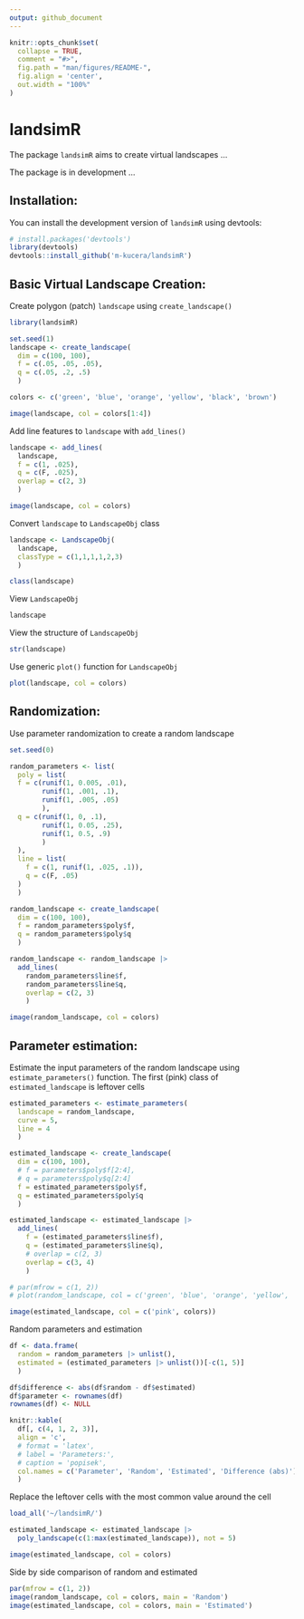 ```yaml
---
output: github_document
---
```


<!-- README.md is generated from README.Rmd. Please edit that file -->

```r
knitr::opts_chunk$set(
  collapse = TRUE,
  comment = "#>",
  fig.path = "man/figures/README-",
  fig.align = 'center',
  out.width = "100%"
)
```

# landsimR

<!-- badges: start -->
<!-- badges: end -->

The package `landsimR` aims to create virtual landscapes ...

The package is in development ...

## Installation:

You can install the development version of `landsimR` using devtools:

``` r
# install.packages('devtools')
library(devtools)
devtools::install_github('m-kucera/landsimR')
```


## Basic Virtual Landscape Creation:


Create polygon (patch) `landscape` using `create_landscape()`
```r
library(landsimR)

set.seed(1)
landscape <- create_landscape(
  dim = c(100, 100),
  f = c(.05, .05, .05),
  q = c(.05, .2, .5)
  )

colors <- c('green', 'blue', 'orange', 'yellow', 'black', 'brown')

image(landscape, col = colors[1:4])
```


Add line features to `landscape` with `add_lines()`
```r
landscape <- add_lines(
  landscape,
  f = c(1, .025),
  q = c(F, .025),
  overlap = c(2, 3)
  )

image(landscape, col = colors)
```


Convert `landscape` to `LandscapeObj` class
```r
landscape <- LandscapeObj(
  landscape,
  classType = c(1,1,1,1,2,3)
  )

class(landscape)
```


View `LandscapeObj`
```r
landscape
```


View the structure of `LandscapeObj` 
```r
str(landscape)
```



Use generic `plot()` function for `LandscapeObj`
```r
plot(landscape, col = colors)
```


## Randomization:


Use parameter randomization to create a random landscape 
```r
set.seed(0)

random_parameters <- list(
  poly = list(
  f = c(runif(1, 0.005, .01),
        runif(1, .001, .1),
        runif(1, .005, .05)
        ),
  q = c(runif(1, 0, .1),
        runif(1, 0.05, .25),
        runif(1, 0.5, .9)
        )
  ),
  line = list(
    f = c(1, runif(1, .025, .1)),
    q = c(F, .05)
  )
  )

random_landscape <- create_landscape(
  dim = c(100, 100),
  f = random_parameters$poly$f,
  q = random_parameters$poly$q
  )

random_landscape <- random_landscape |> 
  add_lines(
    random_parameters$line$f,
    random_parameters$line$q,
    overlap = c(2, 3)
    )

image(random_landscape, col = colors)

```


## Parameter estimation:


Estimate the input parameters of the random landscape using `estimate_parameters()` function. The first (pink) class of `estimated_landscape` is leftover cells
```r
estimated_parameters <- estimate_parameters(
  landscape = random_landscape,
  curve = 5,
  line = 4
  )

estimated_landscape <- create_landscape(
  dim = c(100, 100),
  # f = parameters$poly$f[2:4],
  # q = parameters$poly$q[2:4]
  f = estimated_parameters$poly$f,
  q = estimated_parameters$poly$q
  ) 

estimated_landscape <- estimated_landscape |>
  add_lines(
    f = (estimated_parameters$line$f),
    q = (estimated_parameters$line$q),
    # overlap = c(2, 3)
    overlap = c(3, 4)
    )

# par(mfrow = c(1, 2))
# plot(random_landscape, col = c('green', 'blue', 'orange', 'yellow', 'black', 'brown'), axes = F, main = 'sample landscape')

image(estimated_landscape, col = c('pink', colors))
```


Random parameters and estimation
```r
df <- data.frame(
  random = random_parameters |> unlist(),
  estimated = (estimated_parameters |> unlist())[-c(1, 5)]
  )

df$difference <- abs(df$random - df$estimated)
df$parameter <- rownames(df)
rownames(df) <- NULL

knitr::kable(
  df[, c(4, 1, 2, 3)],
  align = 'c',
  # format = 'latex',
  # label = 'Parameters:',
  # caption = 'popisek',
  col.names = c('Parameter', 'Random', 'Estimated', 'Difference (abs)')
  )
```


Replace the leftover cells with the most common value around the cell
```r
load_all('~/landsimR/')

estimated_landscape <- estimated_landscape |>
  poly_landscape(c(1:max(estimated_landscape)), not = 5)

image(estimated_landscape, col = colors)
```


Side by side comparison of random and estimated
```r
par(mfrow = c(1, 2))
image(random_landscape, col = colors, main = 'Random')
image(estimated_landscape, col = colors, main = 'Estimated')
```


<!-- use devtools::build_readme() -->
